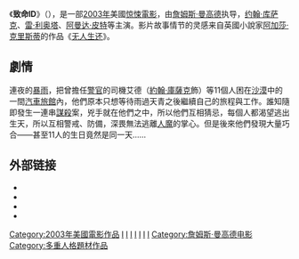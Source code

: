 {{NoteAT
|G1=Movie
|G2=Show
|1=zh-cn:致命ID; zh-hk:致命身份; zh-tw:致命ID;
}}
{{电影信息框
| name = 致命ID
| original_name = {{lang|en|''Identity''}}
| image = Identity movie.jpg
| caption = 
| director = [[詹姆斯·曼高德|詹姆斯·曼高德]]
| producer = 卡西·康拉德
| writer = 迈克尔·科尼
| starring = [[约翰·库萨克|约翰·库萨克]]<br>[[雷·利奥塔|雷·利奥塔]]<br>[[阿曼达·皮特|阿曼达·皮特]]<br>[[阿尔弗雷德·莫里纳|阿尔弗雷德·莫里纳]]<br>[[克里·杜瓦尔|克里·杜瓦尔]]<br>[[瑞贝卡·德·莫妮|瑞贝卡·德·莫妮]]<br>[[约翰·哈克斯|约翰·哈克斯]]<br>[[约翰·C·麦金雷|约翰·C·麦金雷]]<br>[[威廉姆·李·斯科特|威廉姆·李·斯科特]]<br>[[杰克·布塞|杰克·布塞]]<br>[[普路特·泰勒·文斯|普路特·泰勒·文斯]]<br>[[布莱特·罗尔|布莱特·罗尔]]
| music = [[亚伦·史维斯查|亚伦·史维斯查]]
| cinematography = [[芬顿·帕帕迈可|芬顿·帕帕迈可]]
| editing = [[大卫·布伦内尔|大卫·布伦内尔]]
| distributor = [[哥伦比亚电影公司|哥伦比亚电影公司]]
| released = 2003年4月25日
| runtime = 91分钟
| country = 美國
| language = 英语
| budget = 2,800萬美元
| gross = 9,025萬美元
| cn_name = 致命ID
| hk_name = 致命身份
| tw_name = 致命ID
}}

《'''致命ID'''》（{{lang-en|''Identity''}}），是一部[[2003年電影|2003年]]美國[[驚悚|惊悚]][[美国电影|電影]]，由[[詹姆斯·曼高德|詹姆斯·曼高德]]执导，[[约翰·库萨克|约翰·库萨克]]、[[雷·利奥塔|雷·利奥塔]]、[[阿曼达·皮特|阿曼达·皮特]]等主演。影片故事情节的灵感来自英國小說家[[阿加莎·克里斯蒂|阿加莎·克里斯蒂]]的作品《[[无人生还|无人生还]]》。

==劇情==
連夜的[[暴雨|暴雨]]，把曾擔任[[警官|警官]]的司機艾德（[[約翰·庫薩克|約翰·庫薩克]]飾）等11個人困在[[沙漠|沙漠]]中的一間[[汽車旅館|汽車旅館]]內，他們原本只想等待雨過天青之後繼續自己的旅程與工作。誰知隨即發生一連串[[謀殺|謀殺]]案，兇手就在他們之中，所以他們互相猜忌，每個人都渴望逃出生天，所以互相警戒、防備，深畏無法逃離[[人魔|人魔]]的掌心。但是後來他們發現大量巧合——甚至11人的生日竟然是同一天……

==外部链接==
* {{Official website|http://www.sonypictures.com/movies/identity}}
* {{IMDb title|0309698|Identity}}
* {{Mojo title|identity|Identity}}
* {{douban}}

{{Wikiquote}}
{{詹姆斯·曼戈尔德}}
{{DEFAULTSORT:Identity}}
[[Category:2003年美國電影作品|Category:2003年美國電影作品]]
[[Category:美國驚悚片|I]]
[[Category:心理驚悚片|I]]
[[Category:連環殺手題材電影|I]]
[[Category:非直線敘事電影|I]]
[[Category:敘事者不可靠的作品|I]]
[[Category:懸疑小說改編電影|I]]
[[Category:哥倫比亞影業電影|I]]
[[Category:詹姆斯·曼高德电影|Category:詹姆斯·曼高德电影]]
[[Category:多重人格題材作品|Category:多重人格題材作品]]